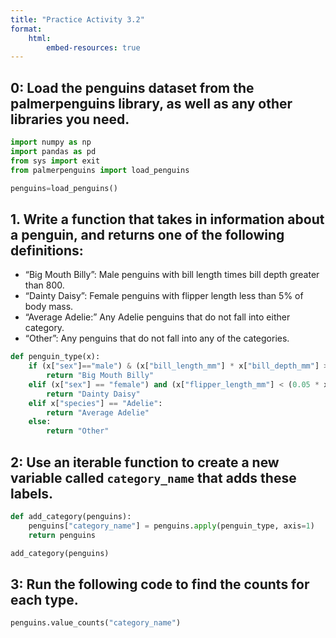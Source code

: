 ```yaml
---
title: "Practice Activity 3.2"
format: 
    html:
        embed-resources: true
---
```


## 0: Load the penguins dataset from the palmerpenguins library, as well as any other libraries you need.
```python
import numpy as np
import pandas as pd
from sys import exit
from palmerpenguins import load_penguins
```

```python
penguins=load_penguins()
```

## 1. Write a function that takes in information about a penguin, and returns one of the following definitions:

*   "Big Mouth Billy": Male penguins with bill length times bill depth greater than 800.
*   "Dainty Daisy": Female penguins with flipper length less than 5% of body mass.
*   "Average Adelie:" Any Adelie penguins that do not fall into either category.
*   "Other": Any penguins that do not fall into any of the categories.

```python
def penguin_type(x):
    if (x["sex"]=="male") & (x["bill_length_mm"] * x["bill_depth_mm"] > 800):
        return "Big Mouth Billy"
    elif (x["sex"] == "female") and (x["flipper_length_mm"] < (0.05 * x["body_mass_g"])):
        return "Dainty Daisy"
    elif x["species"] == "Adelie":
        return "Average Adelie"
    else:
        return "Other"
```


## 2: Use an iterable function to create a new variable called `category_name` that adds these labels.

```python
def add_category(penguins):
    penguins["category_name"] = penguins.apply(penguin_type, axis=1)
    return penguins
```

```python
add_category(penguins)
```


## 3: Run the following code to find the counts for each type.
```python
penguins.value_counts("category_name")
```

